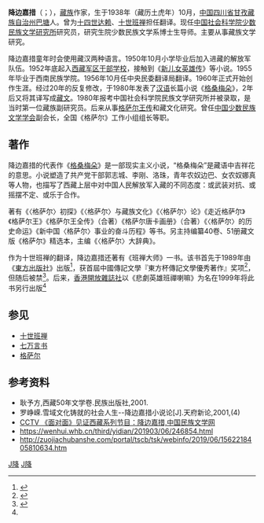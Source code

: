 {{More footnotes needed|time=2022-01-21T17:17:24+00:00}}
'''降边嘉措'''（{{Bo|z=འཇམ་དཔལ་རྒྱ་མཚོ|w='jam dpal rgya mtsho}}；{{bd|1938年||||catIdx=J降}}），[[藏族|藏族]]作家，生于1938年（藏历土虎年）10月，[[中国|中国]][[四川省|四川省]][[甘孜藏族自治州|甘孜藏族自治州]][[巴塘|巴塘]]人。曾为[[十四世达赖|十四世达赖]]、[[十世班禅|十世班禅]]担任翻译。现任[[中国社会科学院|中国社会科学院]][[中國社會科學院民族文學研究所|少数民族文学研究所]]研究员，研究生院少数民族文学系博士生导师。主要从事藏族文学研究。

降边嘉措童年时会使用藏汉两种语言。1950年10月小学毕业后加入进藏的解放军队伍。1952年底起入[[西藏军区干部学校|西藏军区干部学校]]，接触到《[[新儿女英雄传|新儿女英雄传]]》等小说。1955年毕业于西南民族学院。1956年10月任中央民委翻译局翻译。1960年正式开始创作生涯。经过20年的反复修改，于1980年发表了[[汉语|汉语]]长篇小说《[[格桑梅朵_(小说)|格桑梅朵]]》，2年后又将其译写成[[藏文|藏文]]。1980年报考中国社会科学院民族文学研究所并被录取，是当时第一位藏族副研究员。后来从事[[格萨尔王传|格萨尔王传]]和藏文化研究。曾任[[中国少数民族文学学会|中国少数民族文学学会]]副会长，全国《格萨尔》工作小组组长等职。

== 著作 ==

降边嘉措的代表作《[[格桑梅朵_(小说)|格桑梅朵]]》是一部现实主义小说，“格桑梅朵”是藏语中吉祥花的意思。小说塑造了共产党干部郭志城、李刚、洛珠，青年农奴边巴、女农奴娜真等人物，也描写了西藏上层中对中国人民解放军入藏的不同态度：或武装对抗、或摇摆不定、或乐于合作。

著有《〈格萨尔〉初探》《〈格萨尔〉与藏族文化》《〈格萨尔〉论》《走近格萨尔》《格萨尔王》《格萨尔王全传》（合著）《格萨尔唐卡画册》（合著）《〈格萨尔〉的历史命运》《新中国〈格萨尔〉事业的奋斗历程》等书。另主持编纂40卷、51册藏文版《格萨尔》精选本，主编《〈格萨尔〉大辞典》。

作为十世班禅的翻译，降边嘉措还著有《班禅大师》一书。该书首先于1989年由《[[東方出版社|東方出版社]]》出版<ref>{{Cite book|chapter=|url=https://books.google.com.hk/books/about/%E7%8F%AD%E7%A6%85%E5%A4%A7%E5%B8%AB.html?id=En1ZDQEACAAJ|publisher=東方出版社|date=1989|isbn=978-7-5060-0123-6|language=zh|last=降边嘉措|title=班禅大師|access-date=2022-01-20|archive-date=2022-01-20|archive-url=https://web.archive.org/web/20220120193519/https://books.google.com.hk/books/about/%E7%8F%AD%E7%A6%85%E5%A4%A7%E5%B8%AB.html?id=En1ZDQEACAAJ|dead-url=no}}</ref>，获首屆中國傳記文學『東方杯傳記文學優秀著作』奖项<ref name="张伟国">{{Cite web|title=一本讓我改變對班禪看法的書——讀《悲劇英雄班禪喇嘛》|url=https://www.xizang-zhiye.org/%E4%B8%80%E6%9C%AC%E8%AE%93%E6%88%91%E6%94%B9%E8%AE%8A%E5%B0%8D%E7%8F%AD%E7%A6%AA%E7%9C%8B%E6%B3%95%E7%9A%84%E6%9B%B8/|access-date=2022-01-20|author=張偉國|date=2014-08-19|last=|work=Central Tibetan Administration|language=zh-CN|archive-date=2022-01-20|archive-url=https://web.archive.org/web/20220120205022/https://www.xizang-zhiye.org/%E4%B8%80%E6%9C%AC%E8%AE%93%E6%88%91%E6%94%B9%E8%AE%8A%E5%B0%8D%E7%8F%AD%E7%A6%AA%E7%9C%8B%E6%B3%95%E7%9A%84%E6%9B%B8/|dead-url=no}}</ref>，但随后被禁<ref>{{Cite web|title=读林照真女士的《喇嘛杀人》和降边嘉措的《悲剧英雄班禅喇嘛》有感|url=https://blog.bnn.co/hero/huanxuewenwenji/17_1.shtml|access-date=2022-01-20|author=还学文|date=1999-05|work=blog.bnn.co|archive-date=2021-11-06|archive-url=https://web.archive.org/web/20211106155846/http://blog.bnn.co/hero/huanxuewenwenji/17_1.shtml|dead-url=no}}</ref>。后来，[[开放杂志|香港開放雜誌社]]以《悲劇英雄班禪喇嘛》为名在1999年将此书另行出版<ref name="张伟国" />

== 参见 ==
* [[十世班禅|十世班禅]]
* [[七万言书|七万言书]]
* [[格萨尔|格萨尔]]

== 参考资料 ==
{{Reflist}}

*耿予方,西藏50年文学卷.民族出版社,2001.
*罗峥嵘.雪域文化铸就的社会人生--降边嘉措小说论[J].天府新论,2001,(4)
*[http://iel.cass.cn/news_show.asp?newsid=3773&pagecount=0 CCTV 《面对面》见证西藏系列节目：降边嘉措,中国民族文学网]
* https://wenhui.whb.cn/third/yidian/201903/06/246854.html {{Wayback|url=https://wenhui.whb.cn/third/yidian/201903/06/246854.html |date=20210109045154 }}
* http://zuojiachubanshe.com/portal/tscb/tsk/webinfo/2019/06/1562218405810634.htm {{Wayback|url=http://zuojiachubanshe.com/portal/tscb/tsk/webinfo/2019/06/1562218405810634.htm |date=20210108110424 }}

[[Category:藏族学者|J降]]
[[Category:巴塘人|J降]]
